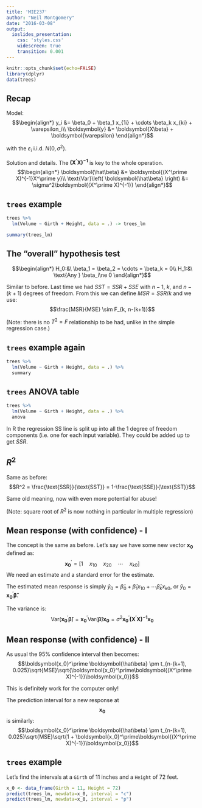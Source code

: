 ```yaml
---
title: 'MIE237'
author: "Neil Montgomery"
date: "2016-03-08"
output: 
  ioslides_presentation: 
    css: 'styles.css' 
    widescreen: true 
    transition: 0.001
---
```

\newcommand{\Var}[1]{\text{Var}\left( #1 \right)}
\newcommand{\E}[1]{E\left( #1 \right)}
\newcommand{\Sample}[1]{#1_1,\ldots,#1_n}
\newcommand{\od}[2]{\overline #1_{#2\cdot}}
\newcommand{\flist}[2]{\{#1_1, #1_2, \ldots, #1_#2\}}
\newcommand{\samp}[2]{#1_1, #1_2, \ldots, #1_#2}
\renewcommand{\bar}[1]{\overline{#1}}
\newcommand{\ve}{\varepsilon}
\newcommand{\bs}[1]{\boldsymbol{#1}}



```r
knitr::opts_chunk$set(echo=FALSE)
library(dplyr)
data(trees)
```

## Recap

Model:
$$\begin{align*}
y_i &= \beta_0 + \beta_1 x_{1i} + \cdots \beta_k x_{ki} + \ve_i\\
\bs y &= \bs{X\beta} + \bs\ve
\end{align*}$$

with the $\ve_i$ i.i.d. $N(0, \sigma^2)$. 

Solution and details. The $\bs{(X^\prime X)^{-1}}$ is key to the whole operation.
$$\begin{align*}
\bs{\hat\beta} &= \bs{(X^\prime X)^{-1}X^\prime y}\\
\Var{\bs{\hat\beta}} &= \sigma^2\bs{(X^\prime X)^{-1}}
\end{align*}$$

## `trees` example 

```r
trees %>% 
  lm(Volume ~ Girth + Height, data = .) -> trees_lm

summary(trees_lm)
```

## The "overall" hypothesis test { .build }

$$\begin{align*}
H_0:&\ \beta_1 = \beta_2 = \cdots = \beta_k = 0\\
H_1:&\ \text{Any } \beta_i\ne 0
\end{align*}$$

Similar to before. Last time we had $SST = SSR + SSE$ with $n-1$, $k$, and $n-(k+1)$ degrees of freedom. From this we can define $MSR = SSR/k$ and we use:
$$\frac{MSR}{MSE} \sim F_{k, n-(k+1)}$$

(Note: there is no $T^2 = F$ relationship to be had, unlike in the simple regression case.)

## `trees` example again

```r
trees %>% 
  lm(Volume ~ Girth + Height, data = .) %>% 
  summary
```

## `trees` ANOVA table

```r
trees %>% 
  lm(Volume ~ Girth + Height, data = .) %>% 
  anova
```

In R the regression SS line is split up into all the 1 degree of freedom components (i.e. one for each input variable). They could be added up to get $SSR$. 

## $R^2$

Same as before:
$$R^2 = \frac{\text{SSR}}{\text{SST}} = 1-\frac{\text{SSE}}{\text{SST}}$$

Same old meaning, now with even more potential for abuse!

(Note: square root of $R^2$ is now nothing in particular in multiple regression)
 
## Mean response (with confidence) - I { .build }

The concept is the same as before. Let's say we have some new vector $\bs{x_0}$ defined as:
$$\bs{x_0}^\prime = \left[ 1 \quad x_{10} \quad x_{20}\quad\cdots\quad x_{k0}\right]$$
We need an estimate and a standard error for the estimate.

The estimated mean response is simply $\hat y_0 = \hat\beta_0 + \hat\beta_1 x_{10} + \cdots \hat\beta_k x_{k0}$, or $\hat y_0 = \bs{x_0}^\prime \bs{\hat\beta}$.

The variance is:
$$\Var{\bs{x_0}^\prime \bs{\hat\beta}} = \bs{x_0}^\prime\Var{\bs{\hat\beta}}\bs{x_0} = \sigma^2\bs{x_0}^\prime\bs{(X^\prime X)^{-1}}\bs{x_0}$$

## Mean response (with confidence) - II { .build }

As usual the 95% confidence interval then becomes:
$$\bs{x_0}^\prime \bs{\hat\beta} \pm t_{n-(k+1), 0.025}\sqrt{MSE}\sqrt{\bs{x_0}^\prime\bs{(X^\prime X)^{-1}}\bs{x_0}}$$

This is definitely work for the computer only!

The prediction interval for a new response at $$\bs{x_0}$$ is similarly:
$$\bs{x_0}^\prime \bs{\hat\beta} \pm t_{n-(k+1), 0.025}\sqrt{MSE}\sqrt{1 + \bs{x_0}^\prime\bs{(X^\prime X)^{-1}}\bs{x_0}}$$

## `trees` example

Let's find the intervals at a `Girth` of 11 inches and a `Height` of 72 feet.

```r
x_0 <- data_frame(Girth = 11, Height = 72)
predict(trees_lm, newdata=x_0, interval = "c")
predict(trees_lm, newdata=x_0, interval = "p")
```



